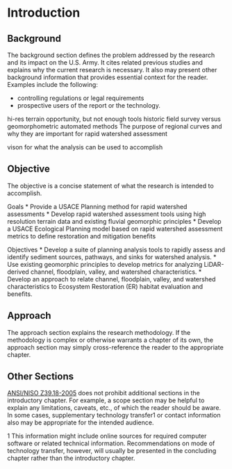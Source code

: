 # Introduction

## Background
The background section defines the problem addressed by the research
and its impact on the U.S. Army. It cites related previous studies and explains
why the current research is necessary. It also may present other
background information that provides essential context for the reader. Examples
include the following:

* controlling regulations or legal requirements
* prospective users of the report or the technology. 


hi-res terrain opportunity, but not enough tools
historic field survey versus geomorphometric automated methods
The purpose of regional curves and why they are important for rapid  watershed assessment





vison for what the analysis can be used to accomplish

## Objective
The objective is a concise statement of what the research is intended to accomplish.


Goals
*	Provide a USACE Planning method for rapid watershed assessments
*	Develop rapid watershed assessment tools using high resolution terrain data and existing fluvial geomorphic principles
*	Develop a USACE Ecological Planning model based on rapid watershed assessment metrics to define restoration and mitigation benefits

Objectives
*	Develop a suite of planning analysis tools to rapidly assess and identify sediment sources, pathways, and sinks for watershed analysis. 
*	Use existing geomorphic principles to develop metrics for analyzing LiDAR-derived channel, floodplain, valley, and watershed characteristics. 
*	Develop an approach to relate channel, floodplain, valley, and watershed characteristics to Ecosystem Restoration (ER) habitat evaluation and benefits. 



## Approach
The approach section explains the research methodology. If the methodology
is complex or otherwise warrants a chapter of its own, the approach
section may simply cross-reference the reader to the appropriate chapter.


## Other Sections
[ANSI/NISO Z39.18-2005](https://groups.niso.org/apps/group_public/download.php/12038/Z39_18_2005_R2010.pdf) does not prohibit additional sections in the introductory chapter. For example, a scope section may be helpful to explain
any limitations, caveats, etc., of which the reader should be aware. In some
cases, supplementary technology transfer1 or contact information also
may be appropriate for the intended audience. 

1 This information might include online sources for required computer software or related technical information. Recommendations on mode of technology transfer, however, will usually be presented in the concluding chapter rather than the introductory chapter. 

